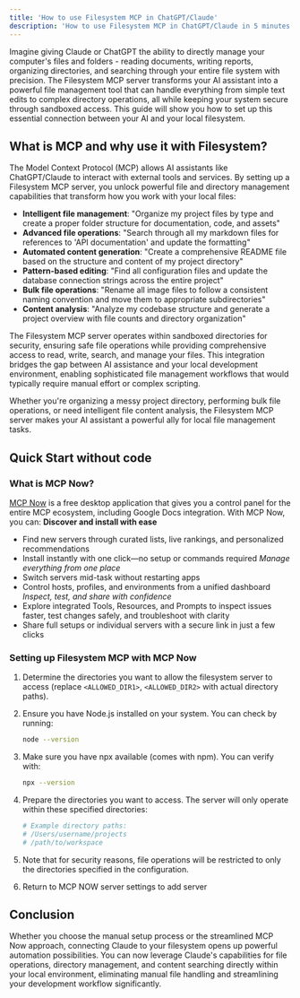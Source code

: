 ```yaml
---
title: 'How to use Filesystem MCP in ChatGPT/Claude'
description: 'How to use Filesystem MCP in ChatGPT/Claude in 5 minutes'
---
```


Imagine giving Claude or ChatGPT the ability to directly manage your computer's files and folders - reading documents, writing reports, organizing directories, and searching through your entire file system with precision. The Filesystem MCP server transforms your AI assistant into a powerful file management tool that can handle everything from simple text edits to complex directory operations, all while keeping your system secure through sandboxed access. This guide will show you how to set up this essential connection between your AI and your local filesystem.

## What is MCP and why use it with Filesystem?

The Model Context Protocol (MCP) allows AI assistants like ChatGPT/Claude to interact with external tools and services. By setting up a Filesystem MCP server, you unlock powerful file and directory management capabilities that transform how you work with your local files:

- **Intelligent file management**: "Organize my project files by type and create a proper folder structure for documentation, code, and assets"
- **Advanced file operations**: "Search through all my markdown files for references to 'API documentation' and update the formatting"
- **Automated content generation**: "Create a comprehensive README file based on the structure and content of my project directory"
- **Pattern-based editing**: "Find all configuration files and update the database connection strings across the entire project"
- **Bulk file operations**: "Rename all image files to follow a consistent naming convention and move them to appropriate subdirectories"
- **Content analysis**: "Analyze my codebase structure and generate a project overview with file counts and directory organization"

The Filesystem MCP server operates within sandboxed directories for security, ensuring safe file operations while providing comprehensive access to read, write, search, and manage your files. This integration bridges the gap between AI assistance and your local development environment, enabling sophisticated file management workflows that would typically require manual effort or complex scripting.

Whether you're organizing a messy project directory, performing bulk file operations, or need intelligent file content analysis, the Filesystem MCP server makes your AI assistant a powerful ally for local file management tasks.

## Quick Start without code

### What is MCP Now?

[MCP Now](https://mcpnow.io) is a free desktop application that gives you a control panel for the entire MCP ecosystem, including Google Docs integration. With MCP Now, you can:
**Discover and install with ease**
- Find new servers through curated lists, live rankings, and personalized recommendations
- Install instantly with one click—no setup or commands required
*Manage everything from one place*
- Switch servers mid-task without restarting apps
- Control hosts, profiles, and environments from a unified dashboard
*Inspect, test, and share with confidence*
- Explore integrated Tools, Resources, and Prompts to inspect issues faster, test changes safely, and troubleshoot with clarity
- Share full setups or individual servers with a secure link in just a few clicks

### Setting up Filesystem MCP with MCP Now

1. Determine the directories you want to allow the filesystem server to access (replace `<ALLOWED_DIR1>`, `<ALLOWED_DIR2>` with actual directory paths).

2. Ensure you have Node.js installed on your system. You can check by running:
   ```bash
   node --version
   ```

3. Make sure you have npx available (comes with npm). You can verify with:
   ```bash
   npx --version
   ```

4. Prepare the directories you want to access. The server will only operate within these specified directories:
   ```bash
   # Example directory paths:
   # /Users/username/projects
   # /path/to/workspace
   ```

5. Note that for security reasons, file operations will be restricted to only the directories specified in the configuration.

6. Return to MCP NOW server settings to add server

## Conclusion

Whether you choose the manual setup process or the streamlined MCP Now approach, connecting Claude to your filesystem opens up powerful automation possibilities. You can now leverage Claude's capabilities for file operations, directory management, and content searching directly within your local environment, eliminating manual file handling and streamlining your development workflow significantly.